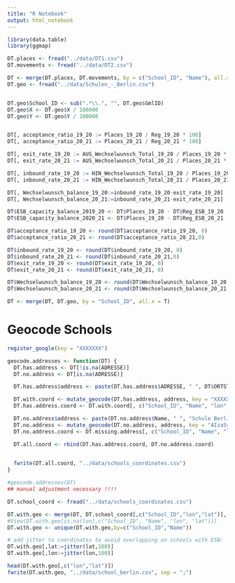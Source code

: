 ```yaml
---
title: "R Notebook"
output: html_notebook
---
```



```r
library(data.table)
library(ggmap)
```




```r
DT.places <- fread("../data/DT1.csv")
DT.movements <- fread("../data/DT2.csv")

DT <- merge(DT.places, DT.movements, by = c("School_ID", "Name"), all.x = T)
DT.geo <- fread("../data/Schulen_-_Berlin.csv")


DT.geo$School_ID <- sub(".*\\.", "", DT.geo$GmlID)
DT.geo$X <- DT.geo$X / 100000
DT.geo$Y <- DT.geo$Y / 100000


DT[, acceptance_ratio_19_20 := Places_19_20 / Reg_19_20 * 100]
DT[, acceptance_ratio_20_21 := Places_20_21 / Reg_20_21 * 100]

DT[, exit_rate_19_20 := AUS_Wechselwunsch_Total_19_20 / Places_19_20 * 100]
DT[, exit_rate_20_21 := AUS_Wechselwunsch_Total_20_21 / Places_20_21 * 100]

DT[, inbound_rate_19_20 := HIN_Wechselwunsch_Total_19_20 / Places_19_20 * 100]
DT[, inbound_rate_20_21 := HIN_Wechselwunsch_Total_20_21 / Places_20_21 * 100]

DT[, Wechselwunsch_balance_19_20:=inbound_rate_19_20-exit_rate_19_20]
DT[, Wechselwunsch_balance_20_21:=inbound_rate_20_21-exit_rate_20_21]

DT$ESB_capacity_balance_2019_20 <- DT$Places_19_20 - DT$Reg_ESB_19_20
DT$ESB_capacity_balance_2020_21 <- DT$Places_19_20 - DT$Reg_ESB_20_21

DT$acceptance_ratio_19_20 <- round(DT$acceptance_ratio_19_20, 0)
DT$acceptance_ratio_20_21 <- round(DT$acceptance_ratio_20_21,0)

DT$inbound_rate_19_20 <- round(DT$inbound_rate_19_20, 0)
DT$inbound_rate_20_21 <- round(DT$inbound_rate_20_21,0)
DT$exit_rate_19_20 <- round(DT$exit_rate_19_20, 0)
DT$exit_rate_20_21 <- round(DT$exit_rate_20_21, 0)

DT$Wechselwunsch_balance_19_20 <- round(DT$Wechselwunsch_balance_19_20, 0)
DT$Wechselwunsch_balance_20_21 <- round(DT$Wechselwunsch_balance_20_21, 0)

DT <- merge(DT, DT.geo, by = "School_ID", all.x = T)
```


# Geocode Schools
```r
register_google(key = "XXXXXXX")

geocode.addresses <- function(DT) {
  DT.has.address <- DT[!is.na(ADRESSE)]
  DT.no.address <- DT[is.na(ADRESSE)]

  DT.has.address$address <- paste(DT.has.address$ADRESSE, " ", DT$ORTSTEIL, " ", DT$F_PLZ)

  DT.with.coord <- mutate_geocode(DT.has.address, address, key = "XXXXX")
  DT.has.address.coord <- DT.with.coord[, c("School_ID", "Name", "lon", "lat")]

  DT.no.address$address <- paste(DT.no.address$Name, " ", "Schule Berlin Germany")
  DT.no.address <- mutate_geocode(DT.no.address, address, key = "AIzaSyCTvVec55sTt4aymZ4Vin_P3nJ6WD2IHLk")
  DT.no.address.coord <- DT.missing.address[, c("School_ID", "Name", "lon", "lat")]

  DT.all.coord <- rbind(DT.has.address.coord, DT.no.address.coord)
 

  fwrite(DT.all.coord, "../data/schools_coordinates.csv")
}

#geocode.addresses(DT)
## manual adjustment necessary !!!!
```

```r
DT.school_coord <- fread("../data/schools_coordinates.csv")

DT.with.geo <- merge(DT, DT.school_coord[,c("School_ID","lon","lat")], by = "School_ID", all.x = T)
#View(DT.with.geo[is.na(lon),c("School_ID", "Name", "lon", "lat")])
DT.with.geo <- unique(DT.with.geo,by=c("School_ID","Name"))

# add jitter to coordinates to avoid overlapping on schools with ESB:
DT.with.geo[,lat:=jitter(lat,100)]
DT.with.geo[,lon:=jitter(lon,100)]

head(DT.with.geo[,c("lon","lat")])
fwrite(DT.with.geo, "../data/school_berlin.csv", sep = ";")
```
